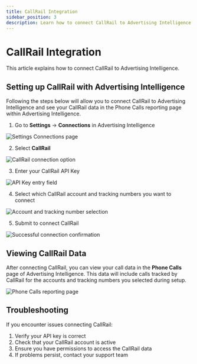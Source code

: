 ```yaml
---
title: CallRail Integration
sidebar_position: 3
description: Learn how to connect CallRail to Advertising Intelligence
---
```


# CallRail Integration

This article explains how to connect CallRail to Advertising Intelligence.

## Setting up CallRail with Advertising Intelligence

Following the steps below will allow you to connect CallRail to Advertising Intelligence and see your CallRail data in the Phone Calls reporting page within Advertising Intelligence.

1. Go to **Settings** → **Connections** in Advertising Intelligence

![Settings Connections page](./img/settings-connections.jpg)

2. Select **CallRail**

![CallRail connection option](./img/callrail-connection.jpg)

3. Enter your CallRail API Key

![API Key entry field](./img/api-key-entry.jpg)

4. Select which CallRail account and tracking numbers you want to connect

![Account and tracking number selection](./img/account-selection.jpg)

5. Submit to connect CallRail

![Successful connection confirmation](./img/connection-success.jpg)

## Viewing CallRail Data

After connecting CallRail, you can view your call data in the **Phone Calls** page of Advertising Intelligence. This data will include calls tracked by CallRail for the accounts and tracking numbers you selected during setup.

![Phone Calls reporting page](./img/phone-calls-view.jpg)

## Troubleshooting

If you encounter issues connecting CallRail:

1. Verify your API key is correct
2. Check that your CallRail account is active
3. Ensure you have permissions to access the CallRail data
4. If problems persist, contact your support team